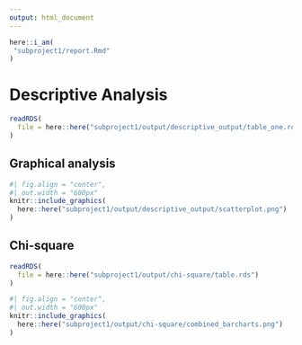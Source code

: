 ```yaml
---
output: html_document
---
```


```r
here::i_am(
 "subproject1/report.Rmd"
)
```

# Descriptive Analysis

```r
readRDS(
  file = here::here("subproject1/output/descriptive_output/table_one.rds") 
)
```

## Graphical analysis


```r
#| fig.align = "center",
#| out.width = "600px"
knitr::include_graphics(
  here::here("subproject1/output/descriptive_output/scatterplot.png")
)
```

## Chi-square

```r
readRDS(
  file = here::here("subproject1/output/chi-square/table.rds") 
)
```

```r
#| fig.align = "center",
#| out.width = "600px"
knitr::include_graphics(
  here::here("subproject1/output/chi-square/combined_barcharts.png")
)

```

